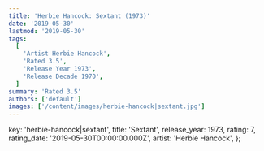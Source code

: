 ```yaml
---
title: 'Herbie Hancock: Sextant (1973)'
date: '2019-05-30'
lastmod: '2019-05-30'
tags:
  [
    'Artist Herbie Hancock',
    'Rated 3.5',
    'Release Year 1973',
    'Release Decade 1970',
  ]
summary: 'Rated 3.5'
authors: ['default']
images: ['/content/images/herbie-hancock|sextant.jpg']
---
```


  key: 'herbie-hancock|sextant',
  title: 'Sextant',
  release_year: 1973,
  rating: 7,
  rating_date: '2019-05-30T00:00:00.000Z',
  artist: 'Herbie Hancock',
};

<MusicRating data={data} />
